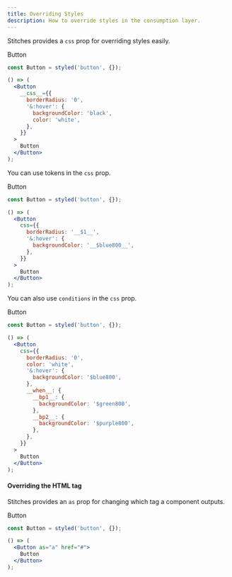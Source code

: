 ```yaml
---
title: Overriding Styles
description: How to override styles in the consumption layer.
---
```


Stitches provides a `css` prop for overriding styles easily.

<Preview>
  <DemoButton
    css={{
      borderRadius: '0',
      '&:hover': {
        backgroundColor: 'black',
        color: 'white',
      },
    }}
  >
    Button
  </DemoButton>
</Preview>

```jsx line=3-7
const Button = styled('button', {});

() => (
  <Button
    __css__={{
      borderRadius: '0',
      '&:hover': {
        backgroundColor: 'black',
        color: 'white',
      },
    }}
  >
    Button
  </Button>
);
```

You can use tokens in the `css` prop.

<Preview>
  <DemoButton
    css={{
      borderRadius: '0',
      '&:hover': {
        backgroundColor: '$blue800',
      },
    }}
  >
    Button
  </DemoButton>
</Preview>

```jsx line=3-7
const Button = styled('button', {});

() => (
  <Button
    css={{
      borderRadius: '__$1__',
      '&:hover': {
        backgroundColor: '__$blue800__',
      },
    }}
  >
    Button
  </Button>
);
```

You can also use `conditions` in the `css` prop.

<Preview>
  <DemoButton
    css={{
      borderRadius: '0',
      color: 'white',
      '&:hover': {
        backgroundColor: '$blue800',
      },
      when: {
        bp1: {
          backgroundColor: '$green800',
        },
        bp2: {
          backgroundColor: '$purple800',
        },
      },
    }}
  >
    Button
  </DemoButton>
</Preview>

```jsx line=3-25
const Button = styled('button', {});

() => (
  <Button
    css={{
      borderRadius: '0',
      color: 'white',
      '&:hover': {
        backgroundColor: '$blue800',
      },
      __when__: {
        __bp1__: {
          backgroundColor: '$green800',
        },
        __bp2__: {
          backgroundColor: '$purple800',
        },
      },
    }}
  >
    Button
  </Button>
);
```

#### Overriding the HTML tag

Stitches provides an `as` prop for changing which tag a component outputs.

<Preview>
  <DemoButton as="a" href="#">
    Button
  </DemoButton>
</Preview>

```jsx line=3-7
const Button = styled('button', {});

() => (
  <Button as="a" href="#">
    Button
  </Button>
);
```
